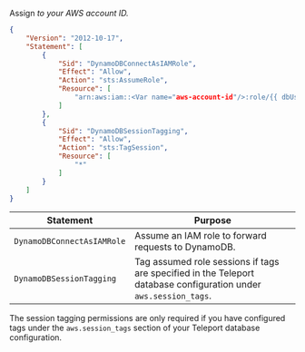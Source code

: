 Assign <Var name="aws-account-id"/> to your AWS account ID.

```json
{
    "Version": "2012-10-17",
    "Statement": [
        {
            "Sid": "DynamoDBConnectAsIAMRole",
            "Effect": "Allow",
            "Action": "sts:AssumeRole",
            "Resource": [
                "arn:aws:iam::<Var name="aws-account-id"/>:role/{{ dbUserRole }}"
            ]
        },
        {
            "Sid": "DynamoDBSessionTagging",
            "Effect": "Allow",
            "Action": "sts:TagSession",
            "Resource": [
                "*"
            ]
        }
    ]
}
```

| Statement | Purpose |
| --------- | ------- |
|`DynamoDBConnectAsIAMRole` | Assume an IAM role to forward requests to DynamoDB. |
|`DynamoDBSessionTagging` | Tag assumed role sessions if tags are specified in the Teleport database configuration under `aws.session_tags`. |

The session tagging permissions are only required if you have configured tags
under the `aws.session_tags` section of your Teleport database configuration.
